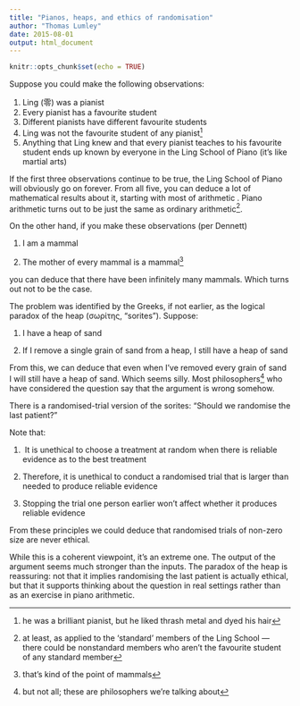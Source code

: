 ```yaml
---
title: "Pianos, heaps, and ethics of randomisation"
author: "Thomas Lumley"
date: 2015-08-01
output: html_document
---
```


```r
knitr::opts_chunk$set(echo = TRUE)
```

   
Suppose you could make the following observations:

1.  Ling (零) was a pianist
2.  Every pianist has a favourite student
3.  Different pianists have different favourite students
4.  Ling was not the favourite student of any pianist^[he was a brilliant pianist, but he liked thrash metal and dyed his hair]
5.  Anything that Ling knew and that every pianist teaches to his favourite student ends up known by everyone in the Ling School of Piano (it’s like martial arts)

If the first three observations continue to be true, the Ling School of Piano will obviously go on forever. From all five, you can deduce a lot of mathematical results about it, starting with most of arithmetic . Piano arithmetic turns out to be just the same as ordinary arithmetic^[at least, as applied to the ‘standard’ members of the Ling School — there could be nonstandard members who aren’t the favourite student of any standard member].

On the other hand, if you make these observations (per Dennett)

1.  I am a mammal  
    
2.  The mother of every mammal is a mammal^[that’s kind of the point of mammals]  
    

you can deduce that there have been infinitely many mammals. Which turns out not to be the case.

The problem was identified by the Greeks, if not earlier, as the logical paradox of the heap (σωρίτης, “sorites”). Suppose:

1.  I have a heap of sand  
    
2.  If I remove a single grain of sand from a heap, I still have a heap of sand  
    

From this, we can deduce that even when I’ve removed every grain of sand I will still have a heap of sand. Which seems silly. Most philosophers^[but not all; these are philosophers we’re talking about] who have considered the question say that the argument is wrong somehow.

There is a randomised-trial version of the sorites: “Should we randomise the last patient?”

Note that:

1.   It is unethical to choose a treatment at random when there is reliable evidence as to the best treatment  
    
2.  Therefore, it is unethical to conduct a randomised trial that is larger than needed to produce reliable evidence  
    
3.  Stopping the trial one person earlier won’t affect whether it produces reliable evidence  
    

From these principles we could deduce that randomised trials of non-zero size are never ethical.

While this is a coherent viewpoint, it’s an extreme one. The output of the argument seems much stronger than the inputs. The paradox of the heap is reassuring: not that it implies randomising the last patient is actually ethical, but that it supports thinking about the question in real settings rather than as an exercise in piano arithmetic.

